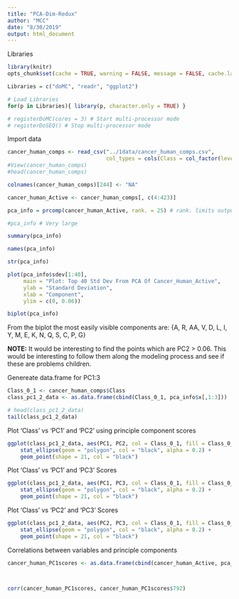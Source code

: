 ```yaml
---
title: "PCA-Dim-Redux"
author: "MCC"
date: "8/30/2019"
output: html_document
---
```


Libraries  
```r
library(knitr)
opts_chunk$set(cache = TRUE, warning = FALSE, message = FALSE, cache.lazy = FALSE)

Libraries = c("doMC", "readr", "ggplot2")

# Load Libraries
for(p in Libraries){ library(p, character.only = TRUE) }

# registerDoMC(cores = 3) # Start multi-processor mode
# registerDoSEQ() # Stop multi-processor mode
```

Import data
```r
cancer_human_comps <- read_csv("../1data/cancer_human_comps.csv",
                               col_types = cols(Class = col_factor(levels = c("0","1"))))
#View(cancer_human_comps)
#head(cancer_human_comps)

colnames(cancer_human_comps)[244] <- "NA" 

cancer_human_Active <- cancer_human_comps[, c(4:423)]
```

```r
pca_info = prcomp(cancer_human_Active, rank. = 25) # rank. limits output to top 25 principle components

#pca_info # Very large

summary(pca_info)
```

```r
names(pca_info)
```
```r
str(pca_info)
```

```r
plot(pca_info$sdev[1:40],
     main = "Plot: Top 40 Std Dev From PCA Of Cancer_Human_Active",
     ylab = "Standard Deviation",
     xlab = "Component",
     ylim = c(0, 0.06))
```

```r
biplot(pca_info)
```

From the biplot the most easily visible components are: {A, R, AA, V, D, L, I, Y, M, E, K, N, Q, S, C, P, G}

**NOTE:** It would be interesting to find the points which are PC2 > 0.06. This would be interesting to follow them along the modeling process and see if these are problems children.

Genereate data.frame for PC1:3
```r
Class_0_1 <- cancer_human_comps$Class
class_pc1_2_data <- as.data.frame(cbind(Class_0_1, pca_info$x[,1:3]))

# head(class_pc1_2_data)
tail(class_pc1_2_data)
```
Plot 'Class' vs 'PC1' and 'PC2' using principle component scores 
```r
ggplot(class_pc1_2_data, aes(PC1, PC2, col = Class_0_1, fill = Class_0_1)) + 
    stat_ellipse(geom = "polygon", col = "black", alpha = 0.2) +
    geom_point(shape = 21, col = "black")
```
Plot 'Class' vs 'PC1' and 'PC3' Scores
```r
ggplot(class_pc1_2_data, aes(PC1, PC3, col = Class_0_1, fill = Class_0_1)) + 
    stat_ellipse(geom = "polygon", col = "black", alpha = 0.2) +
    geom_point(shape = 21, col = "black")
```
Plot 'Class' vs 'PC2' and 'PC3' Scores
```r
ggplot(class_pc1_2_data, aes(PC2, PC3, col = Class_0_1, fill = Class_0_1)) + 
    stat_ellipse(geom = "polygon", col = "black", alpha = 0.2) +
    geom_point(shape = 21, col = "black")
```

Correlations between variables and principle components
```r

cancer_human_PC1scores <- as.data.frame(cbind(cancer_human_Active, pca_info$x[,1]))



corr(cancer_human_PC1scores, cancer_human_PC1scores$792)
```









